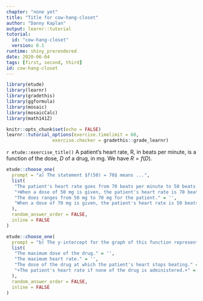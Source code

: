 ```yaml
---
chapter: "none yet"
title: "Title for cow-hang-closet"
author: "Danny Kaplan"
output: learnr::tutorial
tutorial:
  id: "cow-hang-closet"
  version: 0.1
runtime: shiny_prerendered
date: 2020-06-04 
tags: [first, second, third]
id: cow-hang-closet
---
```


```r
library(etude)
library(learnr)
library(gradethis)
library(ggformula)
library(mosaic)
library(mosaicCalc)
library(math141Z)

knitr::opts_chunk$set(echo = FALSE)
learnr::tutorial_options(exercise.timelimit = 60, 
                 exercise.checker = gradethis::grade_learnr)
```


`r etude::exercise_title()` A patient's heart rate, R, in beats per minute, is a function of the dose, $D$ of a drug, in mg. We have $R = f(D)$. 



```r
etude::choose_one(
  prompt = "a) The statement $f(50) = 70$ means ...",
  list(
   "The patient's heart rate goes from 70 beats per minute to 50 beats per minute when a dose is given." = '',
   "+When a dose of 50 mg is given, the patient's heart rate is 70 beats per minute.+" = '',
   "The does ranges from 50 mg to 70 mg for the patient." = '',
   "When a dose of 70 mg is given, the patient's heart rate is 50 beats per minute." = ''
  ),
  random_answer_order = FALSE,
  inline = FALSE
)
```

```r
etude::choose_one(
  prompt = "b) The y-intercept for the graph of this function represents ...",
  list(
   "The maximum dose of the drug." = '',
   "The maximum heart rate." = '',
   "The dose of the drug at which the patient's heart stops beating." = '',
   "+The patient's heart rate if none of the drug is administered.+" = ''
  ),
  random_answer_order = FALSE,
  inline = FALSE
)
```




